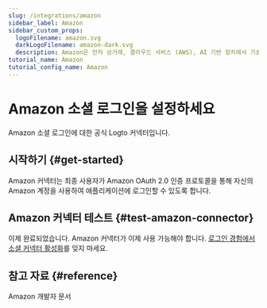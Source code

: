 ```yaml
---
slug: /integrations/amazon
sidebar_label: Amazon
sidebar_custom_props:
  logoFilename: amazon.svg
  darkLogoFilename: amazon-dark.svg
  description: Amazon은 전자 상거래, 클라우드 서비스 (AWS), AI 기반 장치에서 기술 선두주자입니다.
tutorial_name: Amazon
tutorial_config_name: Amazon
---
```




# Amazon 소셜 로그인을 설정하세요

Amazon 소셜 로그인에 대한 공식 Logto 커넥터입니다.

<GuideTip />

## 시작하기 \{#get-started}

Amazon 커넥터는 최종 사용자가 Amazon OAuth 2.0 인증 프로토콜을 통해 자신의 Amazon 계정을 사용하여 애플리케이션에 로그인할 수 있도록 합니다.

<Integration />

## Amazon 커넥터 테스트 \{#test-amazon-connector}

이제 완료되었습니다. Amazon 커넥터가 이제 사용 가능해야 합니다. [로그인 경험에서 소셜 커넥터 활성화](/connectors/social-connectors/#enable-social-sign-in)를 잊지 마세요.

## 참고 자료 \{#reference}

<Url href="https://developer.amazon.com/loginwithamazon/console/site/lwa/overview.html">
  Amazon 개발자 문서
</Url>
